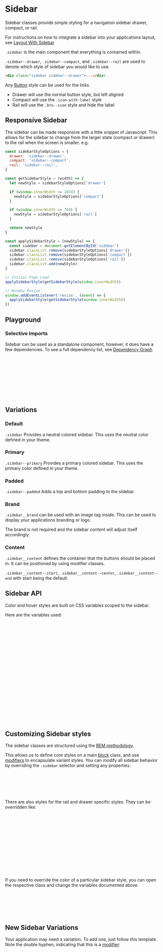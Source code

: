 
<Meta of={SidebarStories} />

# Sidebar

<div
  dangerouslySetInnerHTML={{
    __html: createSourceCodeLink({ link: 'components/sidebar.css' }).outerHTML,
  }}
></div>

Sidebar classes provide simple styling for a navigation sidebar drawer, compact, or rail.

For instructions on how to integrate a sidebar into your applications layout, see [Layout With Sidebar](?path=/docs/recipes-layout--sidebar)

`.sidebar` is the main component that everything is contained within.

`.sidebar--drawer`, `.sidebar--compact`, and `.sidebar--rail` are used to denote which style of sidebar you would like to use.

```html
<div class="sidebar sidebar--drawer">...</div>
```

Any [Button](?path=/docs/navigation-components-button--docs#default) style can be used for the links.

- Drawer will use the normal button style, but left aligned
- Compact will use the `.icon-with-label` style
- Rail will use the `.btn--icon` style and hide the label

## Responsive Sidebar

The sidebar can be made responsive with a little snippet of Javascript. This allows for the sidebar to change from the larger state (compact or drawer) to the rail when the screen is smaller. e.g.

```js
const sidebarStyleOptions = {
  drawer: 'sidebar--drawer',
  compact: 'sidebar--compact',
  rail: 'sidebar--rail',
}

const getSidebarStyle = (width) => {
  let newStyle = sidebarStyleOptions['drawer']

  if (window.innerWidth <= 1024) {
    newStyle = sidebarStyleOptions['compact']
  }

  if (window.innerWidth <= 768) {
    newStyle = sidebarStyleOptions['rail']
  }

  return newStyle
}

const applySidebarStyle = (newStyle) => {
  const sidebar = document.getElementById('sidebar')
  sidebar.classList.remove(sidebarStyleOptions['drawer'])
  sidebar.classList.remove(sidebarStyleOptions['compact'])
  sidebar.classList.remove(sidebarStyleOptions['rail'])
  sidebar.classList.add(newStyle)
}

// Initial Page Load
applySidebarStyle(getSidebarStyle(window.innerWidth))

// Window Resize
window.addEventListener('resize', (event) => {
  applySidebarStyle(getSidebarStyle(window.innerWidth))
})
```

## Playground

<Canvas of={SidebarStories.DefaultDrawer} />
<Controls of={SidebarStories.DefaultDrawer} />

### Selective Imports

Sidebar can be used as a standalone component, however, it does have a few dependencies. To see a full dependency list, see [Dependency Graph](?path=/docs/overview-selective-imports--docs#dependencies)

```css
/* Depends on */
@import '@rolemodel/optics/dist/css/core/fonts';
@import '@rolemodel/optics/dist/css/core/tokens';
@import '@rolemodel/optics/dist/css/core/base';
@import '@rolemodel/optics/dist/css/components/icon';
@import '@rolemodel/optics/dist/css/components/button';

/* Component */
@import '@rolemodel/optics/dist/css/components/sidebar';
```

## Variations

### Default

`.sidebar` Provides a neutral colored sidebar. This uses the neutral color defined in your theme.

<div class="flex gap-sm">
  <Canvas of={SidebarStories.DefaultDrawer} />
  <Canvas of={SidebarStories.DefaultCompact} />
  <Canvas of={SidebarStories.DefaultRail} />
</div>

### Primary

`.sidebar--primary` Provides a primary colored sidebar. This uses the primary color defined in your theme.

<div class="flex gap-sm">
  <Canvas of={SidebarStories.PrimaryDrawer} />
  <Canvas of={SidebarStories.PrimaryCompact} />
  <Canvas of={SidebarStories.PrimaryRail} />
</div>

### Padded

`.sidebar--padded` Adds a top and bottom padding to the sidebar.

<div class="flex gap-sm">
  <Canvas of={SidebarStories.PaddedDrawer} />
  <Canvas of={SidebarStories.PaddedCompact} />
  <Canvas of={SidebarStories.PaddedRail} />
</div>

### Brand

`.sidebar__brand` can be used with an image tag inside. This can be used to display your applications branding or logo.

The brand is not required and the sidebar content will adjust itself accordingly.

<div class="flex gap-sm">
  <Canvas of={SidebarStories.NoBrandDrawer} />
  <Canvas of={SidebarStories.NoBrandCompact} />
  <Canvas of={SidebarStories.NoBrandRail} />
</div>

### Content

`.sidebar__content` defines the container that the buttons should be placed in. It can be positioned by using modifier classes.

`.sidebar__content--start`, `.sidebar__content--center`, `.sidebar__content--end` with start being the default.

<div class="flex gap-sm">
  <Canvas of={SidebarStories.CenteredDrawer} />
  <Canvas of={SidebarStories.CenteredCompact} />
  <Canvas of={SidebarStories.CenteredRail} />
</div>

<div class="flex gap-sm">
  <Canvas of={SidebarStories.EndDrawer} />
  <Canvas of={SidebarStories.EndCompact} />
  <Canvas of={SidebarStories.EndRail} />
</div>

<div class="flex gap-sm">
  <Canvas of={SidebarStories.LogoutDrawer} />
  <Canvas of={SidebarStories.LogoutCompact} />
  <Canvas of={SidebarStories.LogoutRail} />
</div>

## Sidebar API

Color and hover styles are built on CSS variables scoped to the sidebar.

Here are the variables used:

```css
/* Public API */
/* Normal */
--_op-sidebar-background-color
--_op-sidebar-text-color
--_op-sidebar-border-color

/* Width */
--_op-sidebar-rail-width
--_op-sidebar-compact-width
--_op-sidebar-drawer-width
--_op-sidebar-rail-brand-width
--_op-sidebar-compact-brand-width
--_op-sidebar-drawer-brand-width

/* Spacing */
--_op-sidebar-spacing
--_op-sidebar-brand-spacing
--_op-sidebar-content-spacing
--_op-sidebar-content-item-spacing

/* Animation */
--_op-sidebar-transition
```

## Customizing Sidebar styles

<div
  dangerouslySetInnerHTML={{
    __html: createAlert({
      title: 'Important!',
      description: 'These patterns represent how to customize the style of the sidebar for your project.',
    }).outerHTML,
  }}
></div>

The sidebar classes are structured using the [BEM methodology](https://getbem.com/naming).

This allows us to define core styles on a main [block](https://getbem.com/naming/#block) class, and use [modifiers](https://getbem.com/naming/#modifier) to encapsulate variant styles. You can modify all sidebar behavior by overriding the `.sidebar` selector and setting any properties:

```css
.sidebar {
  --_op-sidebar-rail-width: 10rem;
  --_op-sidebar-compact-width: 20rem;
  --_op-sidebar-drawer-width: 30rem;
}
```

There are also styles for the rail and drawer specific styles. They can be overridden like:

```css
.sidebar {
  .sidebar__content {
    align-items: flex-end;
  }
}

.sidebar {
  .sidebar__content {
    > * {
      font-weight: var(--op-font-weight-black);
    }
  }
}
```

If you need to override the color of a particular sidebar style, you can open the respective class and change the variables documented above

```css
/* This will only affect the primary sidebar, but not default */
.sidebar--primary {
  --_op-sidebar-background-color: purple;
  --_op-sidebar-text-color: purple;
}
```

## New Sidebar Variations

<div
  dangerouslySetInnerHTML={{
    __html: createAlert({
      title: 'Important!',
      description: 'These patterns represent how to create new variations of the sidebar for your project.',
    }).outerHTML,
  }}
></div>

Your application may need a variation. To add one, just follow this template. Note the double hyphen, indicating that this is a [modifier](https://getbem.com/naming/#modifier):

```css
.sidebar--{name} {
}
```
